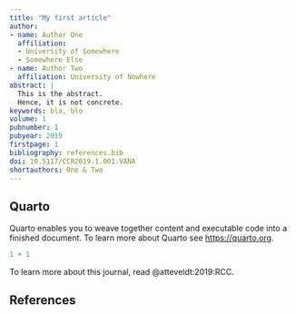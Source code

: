 ```yaml
---
title: "My first article"
author:
- name: Author One
  affiliation: 
  - University of Somewhere
  - Somewhere Else
- name: Author Two
  affiliation: University of Nowhere
abstract: |
  This is the abstract.
  Hence, it is not concrete.
keywords: bla, blo
volume: 1
pubnumber: 1
pubyear: 2019
firstpage: 1
bibliography: references.bib
doi: 10.5117/CCR2019.1.001.VANA
shortauthors: One & Two
---
```


## Quarto

Quarto enables you to weave together content and executable code into a finished document. To learn more about Quarto see <https://quarto.org>. 

```r
1 + 1
```

To learn more about this journal, read @atteveldt:2019:RCC.

## References


